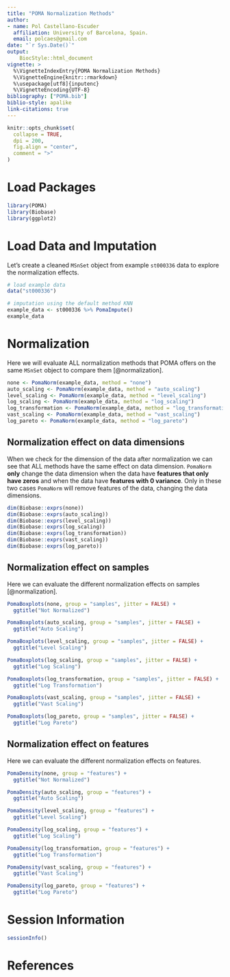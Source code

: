 ```yaml
---
title: "POMA Normalization Methods"
author: 
- name: Pol Castellano-Escuder
  affiliation: University of Barcelona, Spain.
  email: polcaes@gmail.com
date: "`r Sys.Date()`"
output: 
    BiocStyle::html_document
vignette: >
  %\VignetteIndexEntry{POMA Normalization Methods}
  %\VignetteEngine{knitr::rmarkdown}
  %\usepackage[utf8]{inputenc}
  %\VignetteEncoding{UTF-8}
bibliography: ["POMA.bib"]
biblio-style: apalike
link-citations: true
---
```


```r
knitr::opts_chunk$set(
  collapse = TRUE,
  dpi = 200,
  fig.align = "center",
  comment = ">"
)
```

# Load Packages

```r
library(POMA)
library(Biobase)
library(ggplot2)
```

# Load Data and Imputation

Let's create a cleaned `MSnSet` object from example `st000336` data to explore the normalization effects.      

```r
# load example data
data("st000336")

# imputation using the default method KNN
example_data <- st000336 %>% PomaImpute()
example_data
```

# Normalization

Here we will evaluate ALL normalization methods that POMA offers on the same `MSnSet` object to compare them [@normalization].  

```r
none <- PomaNorm(example_data, method = "none")
auto_scaling <- PomaNorm(example_data, method = "auto_scaling")
level_scaling <- PomaNorm(example_data, method = "level_scaling")
log_scaling <- PomaNorm(example_data, method = "log_scaling")
log_transformation <- PomaNorm(example_data, method = "log_transformation")
vast_scaling <- PomaNorm(example_data, method = "vast_scaling")
log_pareto <- PomaNorm(example_data, method = "log_pareto")
```

## Normalization effect on data dimensions

When we check for the dimension of the data after normalization we can see that ALL methods have the same effect on data dimension. `PomaNorm` **only** change the data dimension when the data have **features that only have zeros** and when the data have **features with 0 variance**. Only in these two cases `PomaNorm` will remove features of the data, changing the data dimensions.   

```r
dim(Biobase::exprs(none))
dim(Biobase::exprs(auto_scaling))
dim(Biobase::exprs(level_scaling))
dim(Biobase::exprs(log_scaling))
dim(Biobase::exprs(log_transformation))
dim(Biobase::exprs(vast_scaling))
dim(Biobase::exprs(log_pareto))
```

## Normalization effect on samples

Here we can evaluate the different normalization effects on samples [@normalization].   

```r
PomaBoxplots(none, group = "samples", jitter = FALSE) +
  ggtitle("Not Normalized")

PomaBoxplots(auto_scaling, group = "samples", jitter = FALSE) +
  ggtitle("Auto Scaling")

PomaBoxplots(level_scaling, group = "samples", jitter = FALSE) +
  ggtitle("Level Scaling")

PomaBoxplots(log_scaling, group = "samples", jitter = FALSE) +
  ggtitle("Log Scaling")

PomaBoxplots(log_transformation, group = "samples", jitter = FALSE) +
  ggtitle("Log Transformation")

PomaBoxplots(vast_scaling, group = "samples", jitter = FALSE) +
  ggtitle("Vast Scaling")

PomaBoxplots(log_pareto, group = "samples", jitter = FALSE) +
  ggtitle("Log Pareto")
```

## Normalization effect on features

Here we can evaluate the different normalization effects on features.   

```r
PomaDensity(none, group = "features") +
  ggtitle("Not Normalized")

PomaDensity(auto_scaling, group = "features") +
  ggtitle("Auto Scaling")

PomaDensity(level_scaling, group = "features") +
  ggtitle("Level Scaling")

PomaDensity(log_scaling, group = "features") +
  ggtitle("Log Scaling")

PomaDensity(log_transformation, group = "features") +
  ggtitle("Log Transformation")

PomaDensity(vast_scaling, group = "features") +
  ggtitle("Vast Scaling")

PomaDensity(log_pareto, group = "features") +
  ggtitle("Log Pareto")
```

# Session Information

```r
sessionInfo()
```

# References

